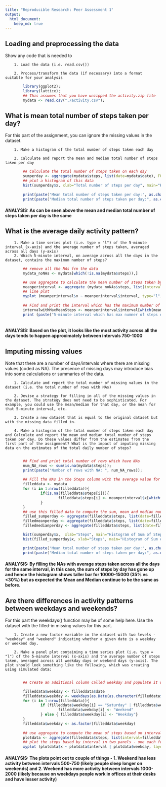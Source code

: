 ```yaml
---
title: "Reproducible Research: Peer Assessment 1"
output: 
  html_document:
    keep_md: true
---
```



## Loading and preprocessing the data
Show any code that is needed to

        1. Load the data (i.e. read.csv())
        
        2. Process/transform the data (if necessary) into a format suitable for your analysis
```r
        library(ggplot2);
        library(lattice);
        ## This assumes that you have unzipped the activity.zip file
        mydata <- read.csv("./activity.csv");  
```

## What is mean total number of steps taken per day?
For this part of the assignment, you can ignore the missing values in the dataset.

        1. Make a histogram of the total number of steps taken each day
        
        2. Calculate and report the mean and median total number of steps taken per day
```r
        ## Calculate the total number of steps taken on each day
        sumperday <- aggregate(mydata$steps, list(date=mydata$date), FUN=sum);
        ## plot a histogram of this data
        hist(sumperday$x, xlab="Total number of steps per day", main="Histogram of Total number of steps taken each day");
       
        print(paste("Mean total number of steps taken per day:", as.character(as.integer(mean(sumperday$x, na.rm=TRUE)))));
        print(paste("Median total number of steps taken per day:", as.character(as.integer(median(sumperday$x, na.rm=TRUE)))));
```


#### ANALYSIS: As can be seen above the mean and median total number of steps taken per day is the same


## What is the average daily activity pattern?
        1. Make a time series plot (i.e. type = "l") of the 5-minute interval (x-axis) and the average number of steps taken, averaged across all days (y-axis)
        2. Which 5-minute interval, on average across all the days in the dataset, contains the maximum number of steps?
```r
        ## remove all the NAs frm the data
        mydata_noNAs <- mydata[which(!is.na(mydata$steps)),]

        ## use aggregate to calculate the mean number of steps taken by interval across all days
        meanperinterval <- aggregate (mydata_noNAs$steps, list(interval=mydata_noNAs$interval), mean);
        ## line plot  
        xyplot (meanperinterval$x ~ meanperinterval$interval, type="l", xlab="Interval", ylab="Steps", main="Plot average steps by interval across all days")
        
        ## Find and print the interval which has the maximum number of mean steps taken across all the days
        intervalwithMaxMeanSteps <- meanperinterval$interval[which(meanperinterval$x == max(meanperinterval$x))];
        print (paste("5-minute interval which has max numner of steps on average across all the days: ", intervalwithMaxMeanSteps));       
          
```


#### ANALYSIS: Based on the plot, it looks like the most activity across all the days tends to happen approximately between intervals 750-1000 


## Imputing missing values
Note that there are a number of days/intervals where there are missing values
(coded as NA). The presence of missing days may introduce bias into some
calculations or summaries of the data.

        1. Calculate and report the total number of missing values in the dataset (i.e. the total number of rows with NAs)
        
        2. Devise a strategy for filling in all of the missing values in the dataset. The strategy does not need to be sophisticated. For example, you could use the mean/median for that day, or the mean for that 5-minute interval, etc.
        
        3. Create a new dataset that is equal to the original dataset but with the missing data filled in.
        
        4. Make a histogram of the total number of steps taken each day and Calculate and report the mean and median total number of steps taken per day. Do these values differ from the estimates from the first part of the assignment? What is the impact of imputing missing data on the estimates of the total daily number of steps?
        
```r
        ## Find and print total number of rows which have NAs
        num_NA_rows <- sum(is.na(mydata$steps));
        print(paste("Number of rows with NA: ", num_NA_rows));
        
        ## Fill the NAs in the Steps column with the average value for the particula interval across all the days
        filleddata <- mydata
        for (i in 1:nrow(filleddata)){
                if(is.na(filleddata$steps[i])){
                        filleddata$steps[i] <- meanperinterval$x[which(filleddata$interval[i] == meanperinterval$interval)];
                }
        }
        ## use this filled data to compute the sum, mean and median nuumber of steps and plot them in a comparison with the data without the fills
        filled_sumperday <- aggregate(filleddata$steps, list(date=filleddata$date), sum);
        filledmeanperday <- aggregate(filleddata$steps, list(date=filleddata$date), FUN=mean);
        filledmedianperday <- aggregate(filleddata$steps, list(date=filleddata$date), FUN=median);

        hist(sumperday$x,  xlab="Steps", main="Histogram of Sum of Steps per Day", col="dark blue");
        hist(filled_sumperday$x, xlab="Steps", main="Histogram of Sum of Steps per Day with NAs filled", col="dark green");

        print(paste("Mean total number of steps taken per day:", as.character(as.integer(mean(filled_sumperday$x, na.rm=TRUE)))));
        print(paste("Median total number of steps taken per day:", as.character(as.integer(median(filled_sumperday$x, na.rm=TRUE)))));

```


#### ANALYSIS: By filling the NAs with average steps taken across all the days for the same interval, in this case, the sum of steps by day has gone up and hence the histogram shows taller bar for 10000-15000 (35% vs <30%) but as expected the Mean and Median continue to be the same as before.


## Are there differences in activity patterns between weekdays and weekends?
For this part the weekdays() function may be of some help here. Use the dataset with the filled-in missing values for this part.

        1. Create a new factor variable in the dataset with two levels - "weekday" and "weekend" indicating whether a given date is a weekday or weekend day.
        
        2. Make a panel plot containing a time series plot (i.e. type = "l") of the 5-minute interval (x-axis) and the average number of steps taken, averaged across all weekday days or weekend days (y-axis). The plot should look something like the following, which was creating using simulated data:
        
```r
        ## Create an additional column called weekday and populate it with the day of the week first and then with the words "weekday" or "weekend" depending on the day of the week

        filleddata$weekday <- filleddata$date
        filleddata$weekday <- weekdays(as.Date(as.character(filleddata$weekday)), abbreviate=FALSE)
        for (i in 1:nrow(filleddata)){
                if (filleddata$weekday[i] == "Saturday" | filleddata$weekday[i] == "Sunday"){
                        filleddata$weekday[i] <- "Weekend"        
                } else { filleddata$weekday[i] <- "Weekday"}
        }
        filleddata$weekday <- as.factor(filleddata$weekday)
        
        ## use aggregate to compute the mean of steps based on interval and weekday-or-weekend
        plotdata <- aggregate(filleddata$steps, list(interval=filleddata$interval, weekday=filleddata$weekday), FUN=mean);
        ## plot the steps based by interval in two panels - one each for weekday and weekend
        xyplot (plotdata$x ~ plotdata$interval | plotdata$weekday, layout =c(1,2), type="l", xlab="Interval", ylab="Steps", main="Plot Steps by Interval averaged for Weekends and Weekdays")       
```


#### ANALYSIS: The plots point out to couple of things - 1. Weekend has less activity between intervals 500-750 (likely people sleep longer on weekends) and 2. Weekend has more activity between intervals 1000-2000 (likely because on weekdays people work in offices at their desks and have lesser activity)

